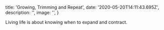 
  title: 'Growing, Trimming and Repeat',
  date: '2020-05-20T14:11:43.695Z',
  description: '',
  image: '',
}

Living life is about knowing when to expand and contract.

